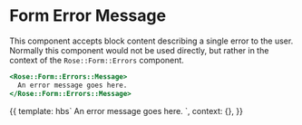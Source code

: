 
<Meta title="Rose|Form/Errors/Message" component="Form/Errors/Message" />

# Form Error Message

This component accepts block content describing a single error to the user.
Normally this component would not be used directly, but rather in the context
of the `Rose::Form::Errors` component.

```handlebars
<Rose::Form::Errors::Message>
  An error message goes here.
</Rose::Form::Errors::Message>
```

<Preview>
  <Story name="Basic Form Error Message">{{
    template: hbs`
      <Rose::Form::Errors::Message>
        An error message goes here.
      </Rose::Form::Errors::Message>
    `,
    context: {},
  }}</Story>
</Preview>
